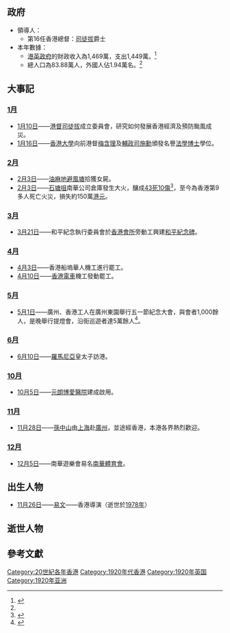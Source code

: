 {{HKYearTOC|1920}}
{{C20YearInTopic|1920年}}
{{香港歷史}}

==政府==
*領導人：
**第16任香港總督：[[司徒拔|司徒拔]]爵士
*本年數據：
**[[港英政府|港英政府]]的財政收入為1,469萬，支出1,449萬。<ref name="香港6000年">{{cite book |author=湯開建 蕭國健 陳佳榮 |year=1998年 |title=《香港6000年（遠古－1997）》 |page=頁376 |publisher=麒麟書業有限公司 |quote= |isbn=9622321232}}{{zh-hant}}</ref>
**總人口為83.88萬人，外國人佔1.94萬名。<ref name="香港6000年"/>

==大事記==
===[[1月|1月]]===
*[[1月10日|1月10日]]——[[港督|港督]][[司徒拔|司徒拔]]成立委員會，研究如何發展香港經濟及預防颱風成災。
*[[1月16日|1月16日]]——[[香港大學|香港大學]]向前港督[[梅含理|梅含理]]及[[輔政司|輔政司]][[施勳|施勳]]頒發名譽[[法學博士|法學博士]]學位。

===[[2月|2月]]===
*[[2月3日|2月3日]]——[[油麻地避風塘|油麻地避風塘]]拾獲女屍。
*[[2月3日|2月3日]]——[[石塘咀|石塘咀]]南華公司倉庫發生大火，釀成[[西環南華公司倉庫大火|43死10傷]]<ref>{{cite web| title=香港新聞一 *查訊巨火案定期開審 |publisher=[[華字日報|華字日報]]第壹張叁頁 |date=1920-02-09 }}{{zh-hant}}</ref>，至今為香港第9多人死亡火災，損失約150萬[[港元|港元]]。

===[[3月|3月]]===
*[[3月21日|3月21日]]——和平紀念執行委員會於[[香港會所|香港會所]]旁動工興建[[和平紀念碑_(香港)|和平紀念碑]]。

===[[4月|4月]]===
*[[4月3日|4月3日]]——香港船塢華人機工進行罷工。
*[[4月10日|4月10日]]——[[香港電車|香港電車]]機工發動罷工。

===[[5月|5月]]===
*[[5月1日|5月1日]]——廣州、香港工人在廣州東園舉行五一節紀念大會，與會者1,000餘人，是晚舉行提燈會，沿街巡遊者達5萬餘人<ref name=民>{{cite book |editors=[[李新_(1918年)|李新]]總主編，中國社會科學院近代史研究所[[中華民國史|中華民國史]]研究室，韓信夫、姜克夫主編 |title=《中華民國史大事記》 |location=北京 |publisher=[[中華書局|中華書局]] |year=2011 |isbn=9787101079982 }}</ref>{{rp|1215}}。

===[[6月|6月]]===
*[[6月10日|6月10日]]——[[羅馬尼亞|羅馬尼亞]]皇太子訪港。

===[[10月|10月]]===
*[[10月5日|10月5日]]——[[元朗|元朗]][[博愛醫院_(香港)|博愛醫院]]建成啟用。

===[[11月|11月]]===
*[[11月28日|11月28日]]——[[孫中山|孫中山]]由[[上海|上海]]赴[[廣州|廣州]]，並途經香港，本港各界熱烈歡迎。

===[[12月|12月]]===
*[[12月5日|12月5日]]——南華遊樂會易名[[南華體育會|南華體育會]]。

==出生人物==
* [[11月26日|11月26日]]——[[易文|易文]]——香港導演（逝世於[[1978年|1978年]]）

==逝世人物==


==參考文獻==
{{reflist}}

[[Category:20世紀各年香港|Category:20世紀各年香港]]
[[Category:1920年代香港|Category:1920年代香港]]
[[Category:1920年英国|Category:1920年英国]]
[[Category:1920年亚洲|Category:1920年亚洲]]